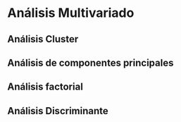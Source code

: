 # Análisis Multivariado


## Análisis Cluster

## Análisis de componentes principales

## Análisis factorial 

## Análisis Discriminante
